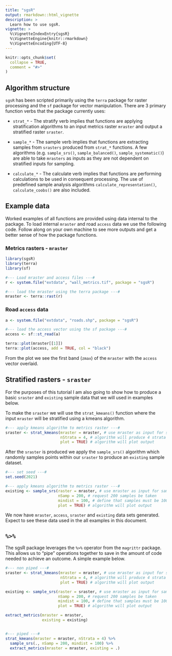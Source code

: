 ```yaml
---
title: "sgsR"
output: rmarkdown::html_vignette
description: >
  Learn how to use sgsR.
vignette: >
  %\VignetteIndexEntry{sgsR}
  %\VignetteEngine{knitr::rmarkdown}
  %\VignetteEncoding{UTF-8}
---
```


```r
knitr::opts_chunk$set(
  collapse = TRUE,
  comment = "#>"
)
```

## Algorithm structure {#str .unnumbered}

`sgsR` has been scripted primarily using the `terra` package for raster processing and the `sf` package for vector manipulation. There are 3 primary function verbs that the package currently uses:

*   `strat_*` - The stratify verb implies that functions are applying stratification algorithms to an input metrics raster `mraster` and output a stratified raster `sraster`.

*   `sample_*` - The sample verb implies that functions are extracting samples from `srasters` produced from `strat_*` functions. A few algorithms (e.g. `sample_srs()`, `sample_balanced()`, `sample_systematic()`) are able to take `mrasters` as inputs as they are not dependent on stratified inputs for sampling.

*   `calculate_*` - The calculate verb implies that functions are performing calculations to be used in consequent processing. The use of predefined sample analysis algorithms `calculate_representation()`, `calculate_coobs()` are also included.

## Example data {.unnumbered}
Worked examples of all functions are provided using data internal to the package. To load internal `mraster` and road `access` data we use the following code. Follow along on your own machine to see more outputs and get a better sense of how the package functions.

### Metrics rasters - `mraster` {#mrast .unnumbered}
```r
library(sgsR)
library(terra)
library(sf)

#--- Load mraster and access files ---#
r <- system.file("extdata", "wall_metrics.tif", package = "sgsR")

#--- load the mraster using the terra package ---#
mraster <- terra::rast(r)
```

### Road `access` data {#vect .unnumbered}
```r
a <- system.file("extdata", "roads.shp", package = "sgsR")

#--- load the access vector using the sf package ---#
access <- sf::st_read(a)
```

```r
terra::plot(mraster[[1]])
terra::plot(access, add = TRUE, col = "black")

```

From the plot we see the first band (`zmax`) of the `mraster` with the `access` vector overlaid. 

## Stratified rasters - `sraster` {#srast .unnumbered}

For the purposes of this tutorial I am also going to show how to produce a basic `sraster` and `existing` sample data that we will used in examples below. 

To make the `sraster` we will use the `strat_kmeans()` function where the input `mraster` will be stratified using a kmeans algorithm.

```r
#--- apply kmeans algorithm to metrics raster ---#
sraster <- strat_kmeans(mraster = mraster, # use mraster as input for sampling
                        nStrata = 4, # algorithm will produce 4 strata
                        plot = TRUE) # algorithm will plot output

```

After the `sraster` is produced we apply the `sample_srs()` algorithm which randomly samples points within our `sraster` to produce an `existing` sample dataset.

```r
#--- set seed ---#
set.seed(2021)

#--- apply kmeans algorithm to metrics raster ---#
existing <- sample_srs(raster = mraster, # use mraster as input for sampling
                       nSamp = 200, # request 200 samples be taken
                       mindist = 100, # define that samples must be 100 m apart
                       plot = TRUE) # algorithm will plot output

```

We now have `mraster`, `access`, `sraster` and `existing` data sets generated. Expect to see these data used in the all examples in this document.

## `%>%` {#pipe .unnumbered}

The sgsR package leverages the `%>%` operator from the `magrittr` package. This allows us to "pipe" operations together to save in the amount of code needed to achieve an outcome. A simple example below.

```r
#--- non piped ---#
sraster <- strat_kmeans(mraster = mraster, # use mraster as input for sampling
                        nStrata = 4, # algorithm will produce 4 strata
                        plot = TRUE) # algorithm will plot output

existing <- sample_srs(raster = sraster, # use mraster as input for sampling
                       nSamp = 200, # request 200 samples be taken
                       mindist = 100, # define that samples must be 100 m apart
                       plot = TRUE) # algorithm will plot output

extract_metrics(mraster = mraster,
                existing = existing)


#--- piped ---#
strat_kmeans(mraster = mraster, nStrata = 4) %>%
  sample_srs(., nSamp = 200, mindist = 100) %>%
  extract_metrics(mraster = mraster, existing = .)

```

